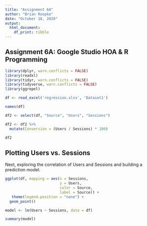 ```yaml
---
title: "Assignment 6A"
author: "Brian Roepke"
date: "October 18, 2020"
output:
  html_document:
    df_print: tibble
---
```

## Assignment 6A: Google Studio HOA & R Programming

```r
library(dplyr, warn.conflicts = FALSE)
library(readxl)
library(tidyr, warn.conflicts = FALSE)
library(tidyverse, warn.conflicts = FALSE)
library(ggrepel)
```

```r
df <- read_excel('regression.xlsx', 'Dataset1') 
```

```r
names(df)
```


```r
df2 <- select(df, "Source", "Users", "Sessions")

df2 <- df2 %>% 
  mutate(Conversion = (Users / Sessions) * 100)

df2
```

## Plotting Users vs. Sessions

Next, exploring the correlation of Users and Sessions and building a prediction model.

```r
ggplot(df, mapping = aes(x = Sessions, 
                         y = Users, 
                         color = Source, 
                         label = Source)) +
   theme(legend.position = "none") +
  geom_point()
```


```r
model <- lm(Users ~ Sessions, data = df)

summary(model)
```

